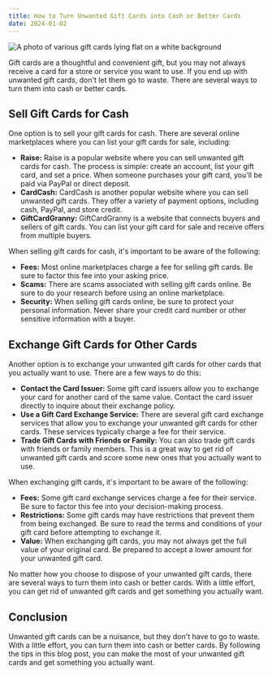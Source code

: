 ```yaml
---
title: How to Turn Unwanted Gift Cards into Cash or Better Cards
date: 2024-01-02
---
```


![A photo of various gift cards lying flat on a white background](https://res.cloudinary.com/ds5quo9pr/image/upload/v1704860891/Blog-Posts/How_to_Turn_Unwanted_Gift_Cards_into_Cash_or_Better_Cards_ajiprb.webp)

Gift cards are a thoughtful and convenient gift, but you may not always receive a card for a store or service you want to use. If you end up with unwanted gift cards, don't let them go to waste. There are several ways to turn them into cash or better cards.

## Sell Gift Cards for Cash

One option is to sell your gift cards for cash. There are several online marketplaces where you can list your gift cards for sale, including:

- **Raise:** Raise is a popular website where you can sell unwanted gift cards for cash. The process is simple: create an account, list your gift card, and set a price. When someone purchases your gift card, you'll be paid via PayPal or direct deposit.
- **CardCash:** CardCash is another popular website where you can sell unwanted gift cards. They offer a variety of payment options, including cash, PayPal, and store credit.
- **GiftCardGranny:** GiftCardGranny is a website that connects buyers and sellers of gift cards. You can list your gift card for sale and receive offers from multiple buyers.

When selling gift cards for cash, it's important to be aware of the following:

- **Fees:** Most online marketplaces charge a fee for selling gift cards. Be sure to factor this fee into your asking price.
- **Scams:** There are scams associated with selling gift cards online. Be sure to do your research before using an online marketplace.
- **Security:** When selling gift cards online, be sure to protect your personal information. Never share your credit card number or other sensitive information with a buyer.

## Exchange Gift Cards for Other Cards

Another option is to exchange your unwanted gift cards for other cards that you actually want to use. There are a few ways to do this:

- **Contact the Card Issuer:** Some gift card issuers allow you to exchange your card for another card of the same value. Contact the card issuer directly to inquire about their exchange policy.
- **Use a Gift Card Exchange Service:** There are several gift card exchange services that allow you to exchange your unwanted gift cards for other cards. These services typically charge a fee for their service.
- **Trade Gift Cards with Friends or Family:** You can also trade gift cards with friends or family members. This is a great way to get rid of unwanted gift cards and score some new ones that you actually want to use.

When exchanging gift cards, it's important to be aware of the following:

- **Fees:** Some gift card exchange services charge a fee for their service. Be sure to factor this fee into your decision-making process.
- **Restrictions:** Some gift cards may have restrictions that prevent them from being exchanged. Be sure to read the terms and conditions of your gift card before attempting to exchange it.
- **Value:** When exchanging gift cards, you may not always get the full value of your original card. Be prepared to accept a lower amount for your unwanted gift card.

No matter how you choose to dispose of your unwanted gift cards, there are several ways to turn them into cash or better cards. With a little effort, you can get rid of unwanted gift cards and get something you actually want.

## Conclusion

Unwanted gift cards can be a nuisance, but they don't have to go to waste. With a little effort, you can turn them into cash or better cards. By following the tips in this blog post, you can make the most of your unwanted gift cards and get something you actually want.
